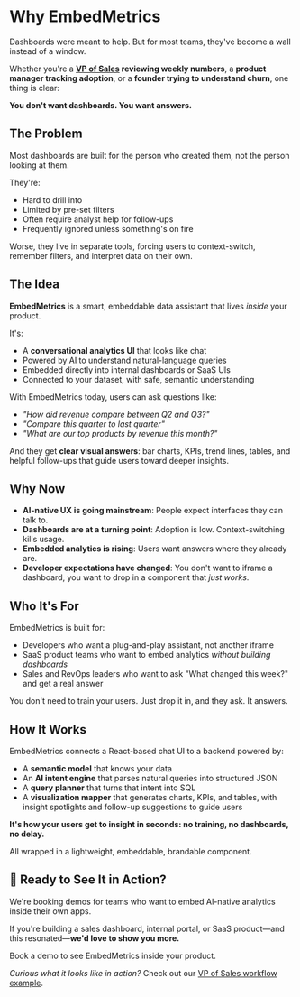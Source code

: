 # Why EmbedMetrics

Dashboards were meant to help. But for most teams, they've become a wall instead of a window.

Whether you're a **[VP of Sales](./vp-sales-weekly-review-without-dashboards) reviewing weekly numbers**, a **product manager tracking adoption**, or a **founder trying to understand churn**, one thing is clear:

**You don't want dashboards. You want answers.**

## The Problem

Most dashboards are built for the person who created them, not the person looking at them.

They're:

- Hard to drill into
- Limited by pre-set filters
- Often require analyst help for follow-ups
- Frequently ignored unless something's on fire

Worse, they live in separate tools, forcing users to context-switch, remember filters, and interpret data on their own.

## The Idea

**EmbedMetrics** is a smart, embeddable data assistant that lives _inside_ your product.

It's:

- A **conversational analytics UI** that looks like chat
- Powered by AI to understand natural-language queries
- Embedded directly into internal dashboards or SaaS UIs
- Connected to your dataset, with safe, semantic understanding

With EmbedMetrics today, users can ask questions like:

- _"How did revenue compare between Q2 and Q3?"_
- _"Compare this quarter to last quarter"_
- _"What are our top products by revenue this month?"_

And they get **clear visual answers**: bar charts, KPIs, trend lines, tables, and helpful follow-ups that guide users toward deeper insights.

## Why Now

- **AI-native UX is going mainstream**: People expect interfaces they can talk to.
- **Dashboards are at a turning point**: Adoption is low. Context-switching kills usage.
- **Embedded analytics is rising**: Users want answers where they already are.
- **Developer expectations have changed**: You don't want to iframe a dashboard, you want to drop in a component that _just works_.

## Who It's For

EmbedMetrics is built for:

- Developers who want a plug-and-play assistant, not another iframe
- SaaS product teams who want to embed analytics _without building dashboards_
- Sales and RevOps leaders who want to ask "What changed this week?" and get a real answer

You don't need to train your users. Just drop it in, and they ask. It answers.

## How It Works

EmbedMetrics connects a React-based chat UI to a backend powered by:

- A **semantic model** that knows your data
- An **AI intent engine** that parses natural queries into structured JSON
- A **query planner** that turns that intent into SQL
- A **visualization mapper** that generates charts, KPIs, and tables, with insight spotlights and follow-up suggestions to guide users

**It's how your users get to insight in seconds: no training, no dashboards, no delay.**

All wrapped in a lightweight, embeddable, brandable component.

## 🚀 Ready to See It in Action?

We're booking demos for teams who want to embed AI-native analytics inside their own apps.

If you're building a sales dashboard, internal portal, or SaaS product—and this resonated—**we'd love to show you more.**

<BookDemoLink>Book a demo</BookDemoLink> to see EmbedMetrics inside your product.

_Curious what it looks like in action?_ Check out our [VP of Sales workflow example](./vp-sales-weekly-review-without-dashboards).
